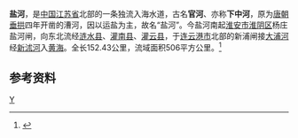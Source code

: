 {{Otheruses|盐河|other=同名或類似名的其它條目描述}}
{{Infobox River
  | river_name      = 盐河
  | image_name      =
  | image_size      = 
  | caption         = 
  | origin          = [[江苏省|江苏省]][[淮安市|淮安市]][[淮阴区|淮阴区]]杨庄盐河闸
  | mouth           = 江苏省[[连云港市|连云港市]][[新浦区|新浦区]]新浦闸
  | basin_countries = {{PRC}}
  | length          = 152.43 公里
  | elevation       = 
  | mouth_elevation = 
  | discharge       = 
  | watershed       = 506 平方公里
}}
'''盐河'''，是[[中国|中国]][[江苏省|江苏省]]北部的一条独流入海水道，古名'''官河'''、亦称'''下中河'''，原为[[唐朝|唐朝]][[垂拱|垂拱]]四年开凿的漕河，因以运盐为主，故名“盐河”。今盐河南起[[淮安市|淮安市]][[淮阴区|淮阴区]]杨庄盐河闸，向东北流经[[涟水县|涟水县]]、[[灌南县|灌南县]]、[[灌云县|灌云县]]，于[[连云港市|连云港市]]北部的新浦闸接[[大浦河_(新沭河)|大浦河]]经[[新沭河|新沭河]]入[[黄海|黄海]]。全长152.43公里，流域面积506平方公里。<ref name="中国河湖大典">{{cite book zh |author=《[[中国河湖大典|中国河湖大典]]》编纂委员会 |title=《中国河湖大典·淮河卷》 |format=M |edition=1 |location=北京 |publisher=中国水利水电出版社 |date=2010年9月 |pages=228页 |id= ISBN 978-7-5084-7953-8}}</ref>

==参考资料==
{{reflist}}

[[Category:江苏河流|Y]]